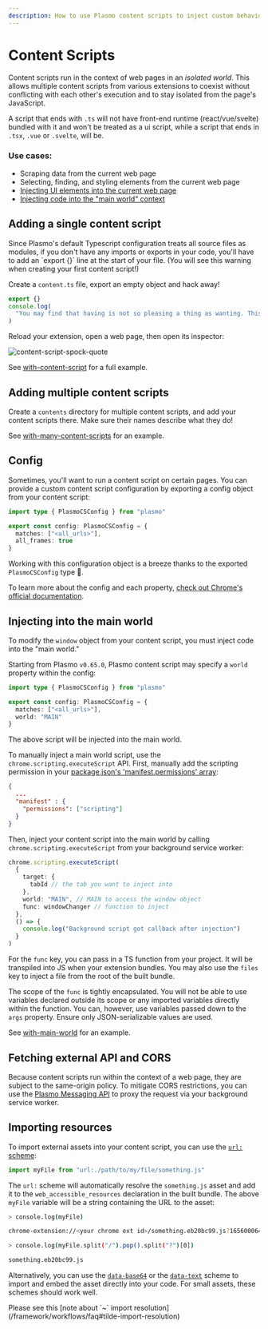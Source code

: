 ```yaml
---
description: How to use Plasmo content scripts to inject custom behavior into web pages
---
```



# Content Scripts

Content scripts run in the context of web pages in an _isolated world_. This allows multiple content scripts from various extensions to coexist without conflicting with each other's execution and to stay isolated from the page's JavaScript.

A script that ends with `.ts` will not have front-end runtime (react/vue/svelte) bundled with it and won't be treated as a ui script, while a script that ends in `.tsx`, `.vue` or `.svelte`, will be.

### Use cases:

- Scraping data from the current web page
- Selecting, finding, and styling elements from the current web page
- [Injecting UI elements into the current web page](/framework/content-scripts-ui)
- [Injecting code into the "main world" context](#injecting-into-the-main-world)

## Adding a single content script

<Callout emoji="🚨">
  Since Plasmo's default Typescript configuration treats all source files as
  modules, if you don't have any imports or exports in your code, you'll have to
  add an `export {}` line at the start of your file. (You will see this warning
  when creating your first content script!)
</Callout>

Create a `content.ts` file, export an empty object and hack away!

```ts filename="content.ts"
export {}
console.log(
  "You may find that having is not so pleasing a thing as wanting. This is not logical, but it is often true."
)
```

Reload your extension, open a web page, then open its inspector:

![content-script-spock-quote](@screenshots/content-script-console-output.png)

See [with-content-script](https://github.com/PlasmoHQ/examples/tree/main/with-content-script) for a full example.

## Adding multiple content scripts

Create a `contents` directory for multiple content scripts, and add your content scripts there. Make sure their names describe what they do!

See [with-many-content-scripts](https://github.com/PlasmoHQ/examples/tree/main/with-many-content-scripts) for an example.

## Config

Sometimes, you'll want to run a content script on certain pages. You can provide a custom content script configuration by exporting a config object from your content script:

```ts filename="content.ts"
import type { PlasmoCSConfig } from "plasmo"

export const config: PlasmoCSConfig = {
  matches: ["<all_urls>"],
  all_frames: true
}
```

Working with this configuration object is a breeze thanks to the exported `PlasmoCSConfig` type 🥳.

To learn more about the config and each property, [check out Chrome's official documentation](https://developer.chrome.com/docs/extensions/mv3/content_scripts/#static-declarative).

## Injecting into the main world

To modify the `window` object from your content script, you must inject code into the "main world."

Starting from Plasmo `v0.65.0`, Plasmo content script may specify a `world` property within the config:

```ts filename="content.ts"
import type { PlasmoCSConfig } from "plasmo"

export const config: PlasmoCSConfig = {
  matches: ["<all_urls>"],
  world: "MAIN"
}
```

The above script will be injected into the main world.

To manually inject a main world script, use the `chrome.scripting.executeScript` API. First, manually add the scripting permission in your [package.json's 'manifest.permissions' array](/framework/customization/manifest):

```json filename="package.json"
{
  ...
  "manifest" : {
    "permissions": ["scripting"]
  }
}
```

Then, inject your content script into the main world by calling `chrome.scripting.executeScript` from your background service worker:

```ts filename="background.ts"
chrome.scripting.executeScript(
  {
    target: {
      tabId // the tab you want to inject into
    },
    world: "MAIN", // MAIN to access the window object
    func: windowChanger // function to inject
  },
  () => {
    console.log("Background script got callback after injection")
  }
)
```

For the `func` key, you can pass in a TS function from your project. It will be transpiled into JS when your extension bundles. You may also use the `files` key to inject a file from the root of the built bundle.

<Callout emoji="🚨">

The scope of the `func` is tightly encapsulated. You will not be able to use variables declared outside its scope or any imported variables directly within the function. You can, however, use variables passed down to the `args` property. Ensure only JSON-serializable values are used.

</Callout>

See [with-main-world](https://github.com/PlasmoHQ/examples/tree/main/with-main-world) for an example.

## Fetching external API and CORS

Because content scripts run within the context of a web page, they are subject to the same-origin policy. To mitigate CORS restrictions, you can use the [Plasmo Messaging API](/framework/messaging#message-flow) to proxy the request via your background service worker.

## Importing resources

To import external assets into your content script, you can use the [`url:` scheme](/framework/import#url):

```ts
import myFile from "url:./path/to/my/file/something.js"
```

The `url:` scheme will automatically resolve the `something.js` asset and add it to the `web_accessible_resources` declaration in the built bundle. The above `myFile` variable will be a string containing the URL to the asset:

```sh
> console.log(myFile)

chrome-extension://<your chrome ext id>/something.eb20bc99.js?1656000646313

> console.log(myFile.split("/").pop().split("?")[0])

something.eb20bc99.js
```

Alternatively, you can use the [`data-base64`](/framework/import#data-base64) or the [`data-text`](/framework/import#data-text) scheme to import and embed the asset directly into your code. For small assets, these schemes should work well.

<Callout emoji="🚨">
  Please see this [note about `~` import
  resolution](/framework/workflows/faq#tilde-import-resolution)
</Callout>
